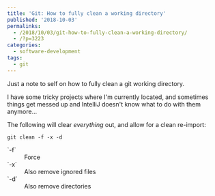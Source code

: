 ```yaml
---
title: 'Git: How to fully clean a working directory'
published: '2018-10-03'
permalinks:
  - /2018/10/03/git-how-to-fully-clean-a-working-directory/
  - /?p=3223
categories:
  - software-development
tags:
  - git
---
```


Just a note to self on how to fully clean a git working directory.

I have some tricky projects where I'm currently located, and sometimes things get messed up and IntelliJ doesn't know what to do with them anymore...

The following will clear _everything_ out, and allow for a clean re-import:

```dos
git clean -f -x -d
```

<dl>
  <dt>`-f`</dt>
  <dd>Force</dd>
  <dt>`-x`</dt>
  <dd>Also remove ignored files</dd>
  <dt>`-d`</dt>
  <dd>Also remove directories</dd>
</dl>

